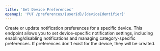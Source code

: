 ```yaml
---
title: 'Set Device Preferences'
openapi: 'PUT /preferences/{userId}/{deviceIdentifier}'
---
```


Create or update notification preferences for a specific device. This endpoint allows you to set device-specific notification settings, including enabling/disabling notifications and managing category-specific preferences. If preferences don't exist for the device, they will be created. 